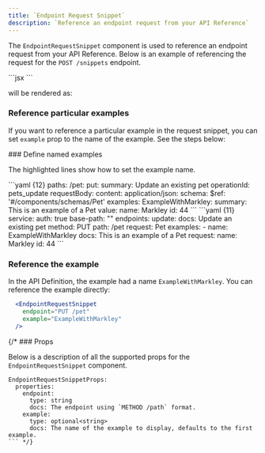 ```yaml
---
title: `Endpoint Request Snippet`
description: `Reference an endpoint request from your API Reference`
---
```


The `EndpointRequestSnippet` component is used to reference an endpoint request from 
your API Reference. Below is an example of referencing the request for the `POST /snippets` endpoint.

<CodeBlock title="Markdown">
  ```jsx
  <EndpointRequestSnippet endpoint="POST /snippets" />
  ```
</CodeBlock>

will be rendered as: 

<EndpointRequestSnippet endpoint="POST /snippets" />

### Reference particular examples

If you want to reference a particular example in the request snippet, you can set `example` prop
to the name of the example. See the steps below: 

<Steps>
  ### Define named examples

  The highlighted lines show how to set the example name. 
  
  <AccordionGroup>
    <Accordion title="OpenAPI">
      ```yaml {12}
      paths:
        /pet:
          put:
            summary: Update an existing pet 
            operationId: pets_update
            requestBody: 
              content:
                application/json:
                  schema:
                    $ref: '#/components/schemas/Pet'
                  examples:
                    ExampleWithMarkley:
                      summary: This is an example of a Pet
                      value: 
                        name: Markley
                        id: 44
      ```
    </Accordion>
    <Accordion title="Fern Definition">
    ```yaml {11}
    service:
      auth: true
      base-path: ""
      endpoints:
        update:
          docs: Update an existing pet 
          method: PUT
          path: /pet
          request: Pet
          examples:
            - name: ExampleWithMarkley
              docs: This is an example of a Pet
              request:
                name: Markley
                id: 44
    ```
    </Accordion>
  </AccordionGroup>

  ### Reference the example

  In the API Definition, the example had a name `ExampleWithMarkley`. You can reference
  the example directly: 

  ```jsx {3}
    <EndpointRequestSnippet 
      endpoint="PUT /pet" 
      example="ExampleWithMarkley"
    />
  ```
</Steps>

{/* ### Props

Below is a description of all the supported props for the `EndpointRequestSnippet` component. 

```fern
EndpointRequestSnippetProps:
  properties:
    endpoint:
      type: string
      docs: The endpoint using `METHOD /path` format.
    example:
      type: optional<string>
      docs: The name of the example to display, defaults to the first example.
``` */}
